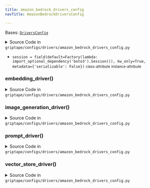 ```yaml
---
title: amazon_bedrock_drivers_config
navTitle: AmazonBedrockDriversConfig

---
```


<span id="griptape.configs.drivers.amazon_bedrock_drivers_config.AmazonBedrockDriversConfig"></span>

Bases:
 [`DriversConfig`](./#griptape.configs.drivers.DriversConfig "DriversConfig (griptape.configs.drivers.DriversConfig)")

<details><summary>Source Code in <code>griptape&#47;configs&#47;drivers&#47;amazon_bedrock_drivers_config.py</code></summary>

```python
@define
class AmazonBedrockDriversConfig(DriversConfig):
    session: boto3.Session = field(
        default=Factory(lambda: import_optional_dependency("boto3").Session()),
        kw_only=True,
        metadata={"serializable": False},
    )

    @lazy_property()
    def prompt_driver(self) -> AmazonBedrockPromptDriver:
        return AmazonBedrockPromptDriver(session=self.session, model="anthropic.claude-3-7-sonnet-20250219-v1:0")

    @lazy_property()
    def embedding_driver(self) -> AmazonBedrockTitanEmbeddingDriver:
        return AmazonBedrockTitanEmbeddingDriver(session=self.session, model="amazon.titan-embed-text-v2:0")

    @lazy_property()
    def image_generation_driver(self) -> AmazonBedrockImageGenerationDriver:
        return AmazonBedrockImageGenerationDriver(
            session=self.session,
            model="amazon.titan-image-generator-v2:0",
            image_generation_model_driver=BedrockTitanImageGenerationModelDriver(),
        )

    @lazy_property()
    def vector_store_driver(self) -> LocalVectorStoreDriver:
        return LocalVectorStoreDriver(
            embedding_driver=AmazonBedrockTitanEmbeddingDriver(
                session=self.session, model="amazon.titan-embed-text-v2:0"
            )
        )
```

</details>

-   `session = field(default=Factory(lambda: import_optional_dependency('boto3').Session()), kw_only=True, metadata={'serializable': False})` <small>class-attribute</small> <small>instance-attribute</small>  <span id="griptape.configs.drivers.amazon_bedrock_drivers_config.AmazonBedrockDriversConfig.session"></span> 

<span id="griptape.configs.drivers.amazon_bedrock_drivers_config.AmazonBedrockDriversConfig.embedding_driver"></span>

### embedding_driver()

<details><summary>Source Code in <code>griptape&#47;configs&#47;drivers&#47;amazon_bedrock_drivers_config.py</code></summary>

```python
@lazy_property()
def embedding_driver(self) -> AmazonBedrockTitanEmbeddingDriver:
    return AmazonBedrockTitanEmbeddingDriver(session=self.session, model="amazon.titan-embed-text-v2:0")
```

</details>

<span id="griptape.configs.drivers.amazon_bedrock_drivers_config.AmazonBedrockDriversConfig.image_generation_driver"></span>

### image_generation_driver()

<details><summary>Source Code in <code>griptape&#47;configs&#47;drivers&#47;amazon_bedrock_drivers_config.py</code></summary>

```python
@lazy_property()
def image_generation_driver(self) -> AmazonBedrockImageGenerationDriver:
    return AmazonBedrockImageGenerationDriver(
        session=self.session,
        model="amazon.titan-image-generator-v2:0",
        image_generation_model_driver=BedrockTitanImageGenerationModelDriver(),
    )
```

</details>

<span id="griptape.configs.drivers.amazon_bedrock_drivers_config.AmazonBedrockDriversConfig.prompt_driver"></span>

### prompt_driver()

<details><summary>Source Code in <code>griptape&#47;configs&#47;drivers&#47;amazon_bedrock_drivers_config.py</code></summary>

```python
@lazy_property()
def prompt_driver(self) -> AmazonBedrockPromptDriver:
    return AmazonBedrockPromptDriver(session=self.session, model="anthropic.claude-3-7-sonnet-20250219-v1:0")
```

</details>

<span id="griptape.configs.drivers.amazon_bedrock_drivers_config.AmazonBedrockDriversConfig.vector_store_driver"></span>

### vector_store_driver()

<details><summary>Source Code in <code>griptape&#47;configs&#47;drivers&#47;amazon_bedrock_drivers_config.py</code></summary>

```python
@lazy_property()
def vector_store_driver(self) -> LocalVectorStoreDriver:
    return LocalVectorStoreDriver(
        embedding_driver=AmazonBedrockTitanEmbeddingDriver(
            session=self.session, model="amazon.titan-embed-text-v2:0"
        )
    )
```

</details>
